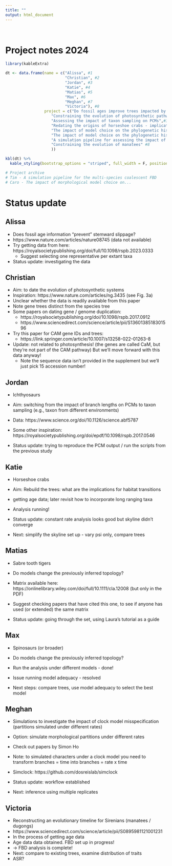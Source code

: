 ```yaml
---
title: ""
output: html_document
---
```


\

# Project notes 2024

```r
library(kableExtra)

dt <- data.frame(name = c("Alissa", #1
                          "Christian", #2
                          "Jordan", #3
                          "Katie", #4
                          "Matias", #5
                          "Max", #6
                          "Meghan", #7
                          "Victoria"), #8
                 project = c("Do fossil ages improve trees impacted by taphonomic biases?", #1
                    "Constraining the evolution of photosynthetic pathways (CAM)",#2
                    "Assessing the impact of taxon sampling on PCMs",#3
                    "Redating the origins of horseshoe crabs - implications for habitat transitions", #4
                    "The impact of model choice on the phylogenetic history of sabre tooth tigers", #5
                    "The impact of model choice on the phylogenetic history of spinosaurs", #6
                    "A simulation pipeline for assessing the impact of clock model violation", #7
                    "Constraining the evolution of manatees" #8
                    ))

kbl(dt) %>%
  kable_styling(bootstrap_options = "striped", full_width = F, position = "left")

# Project archive
# Tim - A simulation pipeline for the multi-species coalescent FBD
# Caro - The impact of morphological model choice on...
```


# Status update

## Alissa

* Does fossil age information "prevent" stemward slippage?
* https://www.nature.com/articles/nature08745 (data not available)
* Try getting data from here: https://royalsocietypublishing.org/doi/full/10.1098/rspb.2023.0333
  * Suggest selecting one representative per extant taxa
  
* Status update: investigating the data

## Christian

* Aim: to date the evolution of photosynthetic systems
* Inspiration: https://www.nature.com/articles/ng.3435 (see Fig. 3a) 
* Unclear whether the data is readily available from this paper
* Note gene trees distinct from the species tree
* Some papers on dating gene / genome duplication:
  * https://royalsocietypublishing.org/doi/10.1098/rspb.2017.0912
  * https://www.sciencedirect.com/science/article/pii/S1360138518301596
* Try this paper for CAM gene IDs and trees: 
  * https://link.springer.com/article/10.1007/s13258-022-01263-8 
  
* Update: not related to photosynthesis! (the genes are called CaM, but they're not part of the CAM pathway) But we'll move forward with this data anyway!
  * Note the sequence data isn't provided in the supplement but we'll just pick 15 accession number!

## Jordan

* Ichthyosaurs
* Aim: switching from the impact of branch lengths on PCMs to taxon sampling (e.g., taxon from different environments)
* Data: https://www.science.org/doi/10.1126/science.abf5787
* Some other inspiration: https://royalsocietypublishing.org/doi/epdf/10.1098/rspb.2017.0546

* Status update: trying to reproduce the PCM output / run the scripts from the previous study

## Katie

* Horseshoe crabs
*	Aim: Rebuild the trees: what are the implications for habitat transitions
* getting age data; later revisit how to incorporate long ranging taxa
* Analysis running!
* Status update: constant rate analysis looks good but skyline didn't converge

* Next: simplify the skyline set up - vary psi only, compare trees

## Matias

* Sabre tooth tigers
*	Do models change the previously inferred topology?
* Matrix available here: https://onlinelibrary.wiley.com/doi/full/10.1111/cla.12008 (but only in the PDF)
* Suggest checking papers that have cited this one, to see if anyone has used (or extended) the same matrix

* Status update: going through the set, using Laura's tutorial as a guide

## Max

*	Spinosaurs (or broader)
*	Do models change the previously inferred topology?
* Run the analysis under different models - done!
* Issue running model adequacy - resolved

* Next steps: compare trees, use model adequacy to select the best model


## Meghan

* Simulations to investigate the impact of clock model misspecification (partitions simulated under different rates)
*	Option: simulate morphological partitions under different rates
* Check out papers by Simon Ho
* Note: to simulated characters under a clock model you need to transform branches = time into branches = rate x time
* Simclock: https://github.com/dosreislab/simclock
* Status update: workflow established

* Next: inference using multiple replicates

## Victoria

*	Reconstructing an evolutionary timeline for Sirenians (manatees / dugongs)
* https://www.sciencedirect.com/science/article/pii/S0895981121001231
*	In the process of getting age data
* Age data data obtained. FBD set up in progress!
* -> FBD analysis is complete!
* Next: compare to existing trees, examine distribution of traits
* ASR?

\
\
